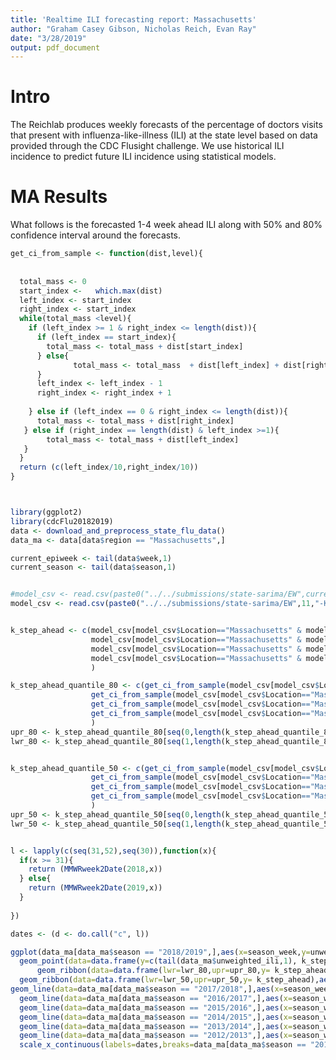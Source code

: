 ```yaml
---
title: 'Realtime ILI forecasting report: Massachusetts'
author: "Graham Casey Gibson, Nicholas Reich, Evan Ray"
date: "3/28/2019"
output: pdf_document
---
```


# Intro
The Reichlab produces weekly forecasts of the percentage of doctors visits that present with influenza-like-illness (ILI) at the state level based on data provided through the CDC Flusight challenge. We use historical ILI incidence to predict future ILI incidence using statistical models. 

# MA Results
What follows is the forecasted 1-4 week ahead ILI along with 50% and 80% confidence interval around the forecasts. 

```r

get_ci_from_sample <- function(dist,level){
  
  
  total_mass <- 0
  start_index <-   which.max(dist)
  left_index <- start_index
  right_index <- start_index
  while(total_mass <level){
    if (left_index >= 1 & right_index <= length(dist)){
      if (left_index == start_index){
        total_mass <- total_mass + dist[start_index]
      } else{
              total_mass <- total_mass  + dist[left_index] + dist[right_index]
      }
      left_index <- left_index - 1
      right_index <- right_index + 1
    
    } else if (left_index == 0 & right_index <= length(dist)){
      total_mass <- total_mass + dist[right_index]
   } else if (right_index == length(dist) & left_index >=1){
        total_mass <- total_mass + dist[left_index]
   }
  }
  return (c(left_index/10,right_index/10))
}



library(ggplot2)
library(cdcFlu20182019)
data <- download_and_preprocess_state_flu_data()
data_ma <- data[data$region == "Massachusetts",]

current_epiweek <- tail(data$week,1)
current_season <- tail(data$season,1)


#model_csv <- read.csv(paste0("../../submissions/state-sarima/EW",current_epiweek,"-KoT-StateILI-",ymd(Sys.Date()),".csv"))
model_csv <- read.csv(paste0("../../submissions/state-sarima/EW",11,"-KoT-StateILI-2019-03-25",".csv"))


k_step_ahead <- c(model_csv[model_csv$Location=="Massachusetts" & model_csv$Target == "1 wk ahead" & model_csv$Type == "Point",]$Value,
                  model_csv[model_csv$Location=="Massachusetts" & model_csv$Target == "2 wk ahead" & model_csv$Type == "Point",]$Value,
                  model_csv[model_csv$Location=="Massachusetts" & model_csv$Target == "3 wk ahead" & model_csv$Type == "Point",]$Value,
                  model_csv[model_csv$Location=="Massachusetts" & model_csv$Target == "4 wk ahead" & model_csv$Type == "Point",]$Value
                  )

k_step_ahead_quantile_80 <- c(get_ci_from_sample(model_csv[model_csv$Location=="Massachusetts" & model_csv$Target == "1 wk ahead" & model_csv$Type == "Bin",]$Value,.8),
                  get_ci_from_sample(model_csv[model_csv$Location=="Massachusetts" & model_csv$Target == "2 wk ahead" & model_csv$Type == "Bin",]$Value,.8),
                  get_ci_from_sample(model_csv[model_csv$Location=="Massachusetts" & model_csv$Target == "3 wk ahead" & model_csv$Type == "Bin",]$Value,.8),
                  get_ci_from_sample(model_csv[model_csv$Location=="Massachusetts" & model_csv$Target == "4 wk ahead" & model_csv$Type == "Bin",]$Value,.8)
                  )
upr_80 <- k_step_ahead_quantile_80[seq(0,length(k_step_ahead_quantile_80),by=2)]
lwr_80 <- k_step_ahead_quantile_80[seq(1,length(k_step_ahead_quantile_80),by=2)]


k_step_ahead_quantile_50 <- c(get_ci_from_sample(model_csv[model_csv$Location=="Massachusetts" & model_csv$Target == "1 wk ahead" & model_csv$Type == "Bin",]$Value,.5),
                  get_ci_from_sample(model_csv[model_csv$Location=="Massachusetts" & model_csv$Target == "2 wk ahead" & model_csv$Type == "Bin",]$Value,.5),
                  get_ci_from_sample(model_csv[model_csv$Location=="Massachusetts" & model_csv$Target == "3 wk ahead" & model_csv$Type == "Bin",]$Value,.5),
                  get_ci_from_sample(model_csv[model_csv$Location=="Massachusetts" & model_csv$Target == "4 wk ahead" & model_csv$Type == "Bin",]$Value,.5)
                  )
upr_50 <- k_step_ahead_quantile_50[seq(0,length(k_step_ahead_quantile_50),by=2)]
lwr_50 <- k_step_ahead_quantile_50[seq(1,length(k_step_ahead_quantile_50),by=2)]


l <- lapply(c(seq(31,52),seq(30)),function(x){
  if(x >= 31){
    return (MMWRweek2Date(2018,x))
  } else{
    return (MMWRweek2Date(2019,x))
  }
  
})

dates <- (d <- do.call("c", l))

```
```r
ggplot(data_ma[data_ma$season == "2018/2019",],aes(x=season_week,y=unweighted_ili)) + geom_point() + xlim(0,52)+ geom_line() +theme_bw() + xlab("Season Week") + ylab("ILI") + geom_vline(xintercept = tail(data$season_week,1),linetype="dashed") + geom_line(data=data.frame(y=c(tail(data_ma$unweighted_ili,1), k_step_ahead)),aes(x=(tail(data$season_week,1)):(tail(data$season_week,1)+4),y=y),col="cornflowerblue") +
  geom_point(data=data.frame(y=c(tail(data_ma$unweighted_ili,1), k_step_ahead)),aes(x=(tail(data$season_week,1)):(tail(data$season_week,1)+4),y=y),col="cornflowerblue") +
      geom_ribbon(data=data.frame(lwr=lwr_80,upr=upr_80,y= k_step_ahead),aes(x=(tail(data$season_week,1)+1):(tail(data$season_week,1)+4),ymin=lwr,ymax=upr,y=y),alpha=0.3,fill="cornflowerblue") + ggtitle("MA ILI") +
  geom_ribbon(data=data.frame(lwr=lwr_50,upr=upr_50,y= k_step_ahead),aes(x=(tail(data$season_week,1)+1):(tail(data$season_week,1)+4),ymin=lwr,ymax=upr,y=y),alpha=0.3,fill="cornflowerblue") +
geom_line(data=data_ma[data_ma$season == "2017/2018",],aes(x=season_week,y=unweighted_ili),alpha=.1)+
  geom_line(data=data_ma[data_ma$season == "2016/2017",],aes(x=season_week,y=unweighted_ili),alpha=.1)+
  geom_line(data=data_ma[data_ma$season == "2015/2016",],aes(x=season_week,y=unweighted_ili),alpha=.1)+
  geom_line(data=data_ma[data_ma$season == "2014/2015",],aes(x=season_week,y=unweighted_ili),alpha=.1)+
  geom_line(data=data_ma[data_ma$season == "2013/2014",],aes(x=season_week,y=unweighted_ili),alpha=.1)+
  geom_line(data=data_ma[data_ma$season == "2012/2013",],aes(x=season_week,y=unweighted_ili),alpha=.1)+
  scale_x_continuous(labels=dates,breaks=data_ma[data_ma$season == "2017/2018",]$season_week)+ theme(axis.text.x = element_text(angle = 70, hjust = 1))

```